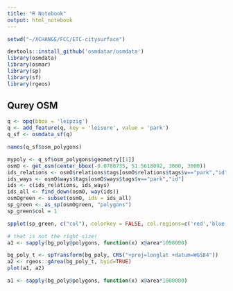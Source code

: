 ```yaml
---
title: "R Notebook"
output: html_notebook
---
```


```r
setwd("~/XCHANGE/FCC/ETC-citysurface")
```

```r
devtools::install_github('osmdatar/osmdata')
library(osmdata)
library(osmar)
library(sp)
library(sf)
library(rgeos)
```

## Qurey OSM
```r
q <- opq(bbox = 'leipzig')
q <- add_feature(q, key = 'leisure', value = 'park')
q_sf <- osmdata_sf(q)

names(q_sf$osm_polygons)
```
```r
mypoly <- q_sf$osm_polygons$geometry[[1]]
osmO <- get_osm(center_bbox(-0.0780735, 51.5618092, 3000, 3000))
ids_relations <- osmO$relations$tags[osmO$relations$tags$v=="park","id"]
ids_ways <- osmO$ways$tags[osmO$ways$tags$v=="park","id"]
ids <- c(ids_relations, ids_ways)
ids_all <- find_down(osmO, way(ids))
osmOgreen <- subset(osmO, ids = ids_all)
sp_green <- as_sp(osmOgreen, "polygons")
sp_green$col = 1

spplot(sp_green, c("col"), colorkey = FALSE, col.regions=c('red','blue'))
```

```r
# that is not the right size!
a1 <- sapply(bg_poly@polygons, function(x) x@area*1000000)

bg_poly_t <- spTransform(bg_poly, CRS("+proj=longlat +datum=WGS84"))
a2 <- rgeos::gArea(bg_poly_t, byid=TRUE)
plot(a1, a2)
```

```r
a1 <- sapply(bg_poly@polygons, function(x) x@area*1000000)

```